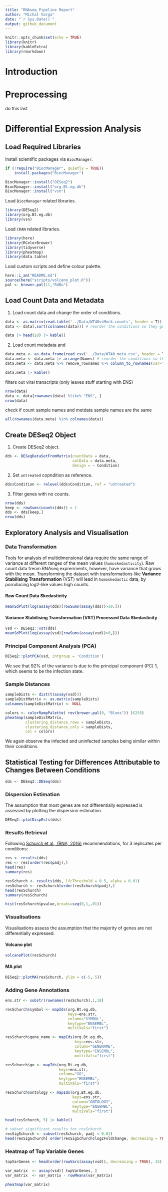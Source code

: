 ```yaml
---
title: "RNAseq Pipeline Report"
author: "Michal Varga"
date: "`r Sys.Date()`"
output: github_document
---
```


```r
knitr::opts_chunk$set(echo = TRUE)
library(knitr)
library(kableExtra)
library(rmarkdown)
```

# Introduction

# Preprocessing

do this last

# Differential Expression Analysis

## Load Required Libraries

Install scientific packages via `BiocManager`.

```r
if (!require("BiocManager", quietly = TRUE))
    install.packages("BiocManager")

BiocManager::install("DESeq2")
BiocManager::install("org.Bt.eg.db")
BiocManager::install("vsn")
```

Load `BiocManager` related libraries.

```r
library(DESeq2)
library(org.Bt.eg.db)
library(vsn)
```

Load `CRAN` related libraries.

```r
library(here)
library(RColorBrewer)
library(tidyverse)
library(pheatmap)
library(data.table)
```

Load custom scripts and define colour palette.

```r
here::i_am("README.md")
source(here("scripts/volcano_plot.R"))
pal <- brewer.pal(11,"RdBu")
```


## Load Count Data and Metadata

1. Load count data and change the order of conditions.

```r
data <- as.matrix(read.table('../Data/WT40vsMock.counts', header = T))
data <- data[,sort(colnames(data))] # reorder the conditions so they go control, condition
```
```r
data |> head(10) |> kable()
```

2. Load count metadata and 

```r
data.meta <- as.data.frame(read.csv('../Data/WT40_meta.csv', header = T))
data.meta <- data.meta |> arrange(Names) # reorder the conditions so they go control, condition
data.meta <- data.meta %>% remove_rownames %>% column_to_rownames(var="Names") # removes the colum name of sample names
```
```r
data.meta |> kable()
```

filters out viral transcripts (only leaves stuff starting with ENS)
```r
nrow(data)
data <- data[rownames(data) %like% "ENS", ]
nrow(data)
```

check if count sample names and metdata sample names are the same
```r
all(rownames(data.meta) %in% colnames(data))
```

## Create DESeq2 Object

1. Create DESeq2 object.

```r
dds <- DESeqDataSetFromMatrix(countData = data,
                              colData = data.meta,
                              design = ~ Condition)
```

2. Set `untreated` copndition as reference.

```r
dds$Condition <- relevel(dds$Condition, ref = "untreated")
```

3. Filter genes with no counts.

```r
nrow(dds)
keep <- rowSums(counts(dds)) > 1
dds <- dds[keep,]
nrow(dds)
```

## Exploratory Analysis and Visualisation
### Data Transformation

Tools for analysis of multidimensional data require the same range of variance at different ranges of the mean values (`homoskedasticity`). Raw count data freom RNAseq expreriments, however, have variance that grows with the mean. Transforming the dataset with transformations like **Variance Stabilising Transformation** (VST) will lead in `homoskedastic` data, by poroducing log2-like values high counts.

#### Raw Count Data Skedasticity

```r
meanSdPlot(log(assay(dds)[rowSums(assay(dds))>30,]))
```

#### Variance Stabilising Transformation (VST) Processed Data Skedasticity

```r
vsd <- DESeq2::vst(dds)
meanSdPlot(log(assay(vsd)[rowSums(assay(vsd))>0,]))
```

### Principal Component Analysis (PCA)

```r
DESeq2::plotPCA(vsd, intgroup = 'Condition')
```

We see that 92% of the variance is due to the principal component (PC) 1, which seems to be the infection state.

### Sample Distances

```r
sampleDists <- dist(t(assay(vsd)))
sampleDistMatrix <- as.matrix(sampleDists)
colnames(sampleDistMatrix) <- NULL
```

```r
colors <- colorRampPalette( rev(brewer.pal(9, "Blues")) )(255)
pheatmap(sampleDistMatrix,
         clustering_distance_rows = sampleDists,
         clustering_distance_cols = sampleDists,
         col = colors)
```

We again observe the infected and uninfected samples being similar within their conditions.

## Statistical Testing for Differences Attributable to Changes Between Conditions

```r
dds <- DESeq2::DESeq(dds)
```

### Dispersion Estimation

The assumption that most genes are not differentially expressed is assessed by plotting the dispersion estimation.


```r
DESeq2::plotDispEsts(dds)
```

### Results Retrieval

Following [Schurch et al., (RNA, 2016)](https://rnajournal.cshlp.org/content/22/6/839.full.pdf) recommendations, for 3 replicates per conditions:

```r
res <- results(dds)
res <- res[order(res$padj),]
head(res)
summary(res)
```

```r
resSchurch <- results(dds, lfcThreshold = 0.5, alpha = 0.01)
resSchurch <- resSchurch[order(resSchurch$padj),]
head(resSchurch)
summary(resSchurch)
```

```r
hist(resSchurch$pvalue,breaks=seq(0,1,.01))
```

### Visualisations

Visualisations assess the assumption that the majority of genes are not differentially expressed.

#### Volcano plot

```r
volcanoPlot(resSchurch)
```

#### MA plot

```r
DESeq2::plotMA(resSchurch, ylim = c(-5, 5))
```

### Adding Gene Annotations


```r
ens.str <- substr(rownames(resSchurch),1,18)
```


```r
resSchurch$symbol <- mapIds(org.Bt.eg.db,
                            keys=ens.str,
                            column="SYMBOL",
                            keytype="ENSEMBL",
                            multiVals="first")
```

```r
resSchurch$gene_name <- mapIds(org.Bt.eg.db,
                               keys=ens.str,
                               column="GENENAME",
                               keytype="ENSEMBL",
                               multiVals="first")
```

```r
resSchurch$go <- mapIds(org.Bt.eg.db,
                        keys=ens.str,
                        column="GO",
                        keytype="ENSEMBL",
                        multiVals="first")
```

```r
resSchurch$ontology <- mapIds(org.Bt.eg.db,
                              keys=ens.str,
                              column="ONTOLOGY",
                              keytype="ENSEMBL",
                              multiVals="first")
```


```r
head(resSchurch, 5) |> kable()
```

```r
# subset significant results for resSchurch
resSigSchurch <- subset(resSchurch, padj < 0.01)
head(resSigSchurch[ order(resSigSchurch$log2FoldChange, decreasing = TRUE), ])
```

### Heatmap of Top Variable Genes

```r
topVarGenes <- head(order(rowVars(assay(vsd)), decreasing = TRUE), 15)

var_matrix  <- assay(vsd)[ topVarGenes, ]
var_matrix  <- var_matrix - rowMeans(var_matrix)

pheatmap(var_matrix)
```
